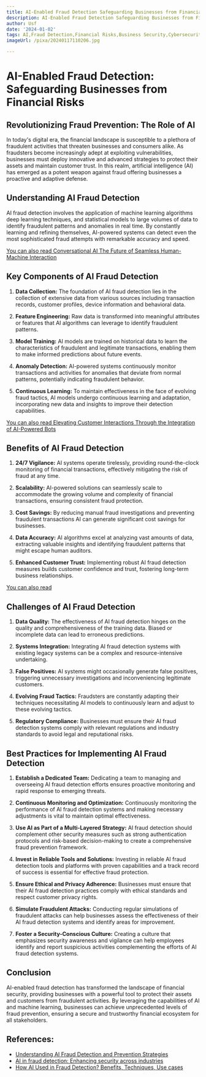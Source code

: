 ```yaml
---
title: AI-Enabled Fraud Detection Safeguarding Businesses from Financial Risks
description: AI-Enabled Fraud Detection Safeguarding Businesses from Financial Risks
author: Usf
date: '2024-01-02'
tags: AI,Fraud Detection,Financial Risks,Business Security,Cybersecurity,Data Analytics
imageUrl: /pixa/20240117110206.jpg

---
```

# **AI-Enabled  Fraud Detection: Safeguarding Businesses from Financial Risks**

##  Revolutionizing Fraud Prevention: The Role of AI

In today's digital era, the financial landscape is susceptible to  a plethora of fraudulent activities that threaten businesses and consumers  alike. As fraudsters become increasingly adept at exploiting vulnerabilities, businesses must deploy innovative and advanced strategies to protect their assets and maintain customer trust. In  this realm, artificial intelligence  (AI) has emerged as a potent weapon against fraud offering businesses a proactive and adaptive  defense.

## Understanding AI Fraud Detection

AI fraud  detection involves the application of machine learning algorithms deep learning  techniques, and statistical models to large volumes of data to identify fraudulent patterns  and anomalies in real time. By constantly learning and refining themselves, AI-powered systems can detect even the most sophisticated fraud attempts with remarkable accuracy and speed.

[You can also read Conversational AI The Future of Seamless Human-Machine Interaction](Conversational%20AI%20The%20Future%20of%20Seamless%20Human-Machine%20Interaction)


## Key  Components of AI Fraud  Detection

1. **Data Collection:** The foundation of AI fraud detection  lies  in the collection of extensive data from various sources including transaction records, customer profiles, device  information and behavioral data.

2. **Feature Engineering:** Raw data is transformed into  meaningful attributes or features that  AI algorithms can leverage to  identify fraudulent  patterns.

3. **Model Training:** AI models  are trained on historical data to learn the characteristics of fraudulent and  legitimate transactions, enabling them to make informed predictions about future events.

4. **Anomaly Detection:** AI-powered  systems continuously monitor transactions and activities for anomalies that deviate from  normal patterns, potentially  indicating fraudulent behavior.

5. **Continuous Learning:** To maintain effectiveness in the face of evolving fraud tactics,  AI models undergo  continuous learning  and adaptation, incorporating new data  and insights to improve their detection capabilities.

[You can also read Elevating Customer Interactions Through the Integration of  AI-Powered Bots](Elevating%20Customer%20Interactions%20Through%20the%20Integration%20of%20AI-Powered%20Bots)


## Benefits of AI Fraud Detection

1. **24/7 Vigilance:** AI systems operate tirelessly, providing  round-the-clock monitoring of  financial transactions, effectively mitigating the risk of fraud at any time.

2. **Scalability:** AI-powered solutions can seamlessly scale to accommodate the growing volume and  complexity of financial transactions, ensuring consistent fraud protection.

3. **Cost Savings:** By  reducing  manual fraud investigations and  preventing fraudulent  transactions AI can  generate significant  cost savings for businesses.

4. **Data Accuracy:** AI algorithms excel at analyzing vast amounts of data, extracting valuable insights and identifying fraudulent patterns that might escape human auditors.

5. **Enhanced Customer Trust:** Implementing robust AI fraud detection measures builds  customer  confidence and trust, fostering long-term business  relationships.

[You  can also read  ]()


## Challenges of AI Fraud Detection

1. **Data Quality:** The effectiveness of AI fraud detection hinges  on the quality and comprehensiveness of  the training data. Biased or  incomplete data can lead to erroneous predictions.

2. **Systems Integration:** Integrating AI fraud  detection systems with existing legacy systems  can be a complex and resource-intensive undertaking.

3. **False Positives:** AI systems might occasionally generate false  positives, triggering unnecessary investigations and inconveniencing legitimate customers.

4. **Evolving Fraud Tactics:**  Fraudsters are constantly adapting their techniques necessitating AI models to continuously learn and adjust to these  evolving tactics.

5. **Regulatory Compliance:**  Businesses must ensure their AI fraud detection systems comply with relevant regulations and industry standards to avoid legal and reputational risks.

## Best  Practices for Implementing AI Fraud Detection

1.  **Establish a  Dedicated Team:**  Dedicating a  team to managing and overseeing AI  fraud detection efforts ensures  proactive monitoring and rapid response to  emerging threats.

2. **Continuous Monitoring and Optimization:** Continuously monitoring the performance of AI fraud detection systems and making necessary adjustments is vital to maintain  optimal effectiveness.

3. **Use AI as Part of a Multi-Layered Strategy:** AI fraud detection  should  complement  other security measures such as strong authentication protocols  and risk-based decision-making to create a comprehensive fraud prevention framework.

4. **Invest in Reliable Tools  and Solutions:** Investing in reliable AI fraud detection tools and platforms with proven capabilities and a track record of success is essential for effective fraud protection.

5. **Ensure Ethical and Privacy Adherence:**  Businesses must ensure that their AI fraud detection practices  comply with ethical  standards and respect customer privacy rights.

6.  **Simulate Fraudulent Attacks:** Conducting regular simulations of fraudulent attacks can help businesses assess the effectiveness of their AI fraud detection systems and identify areas for improvement.

7. **Foster a Security-Conscious Culture:**  Creating a  culture that emphasizes security awareness and vigilance can help employees identify and report suspicious activities complementing the efforts of AI fraud  detection  systems.

## Conclusion

AI-enabled fraud  detection has transformed the landscape of financial security, providing businesses with a powerful tool to protect their assets and customers from fraudulent activities. By leveraging the capabilities of AI and machine learning, businesses can achieve unprecedented levels of fraud prevention, ensuring a secure and trustworthy financial ecosystem for all stakeholders.

## References:
- [Understanding AI Fraud Detection and Prevention Strategies](https://www.digitalocean.com/resources/article/ai-fraud-detection)
- [AI in fraud detection: Enhancing security across industries](https://www.leewayhertz.com/ai-in-fraud-detection/)
- [How AI Used in Fraud Detection? Benefits, Techniques, Use cases](https://www.knowledgehut.com/blog/data-science/ai-fraud-detection)
